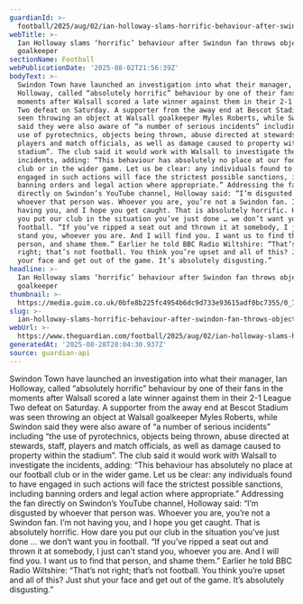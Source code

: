 ```yaml
---
guardianId: >-
  football/2025/aug/02/ian-holloway-slams-horrific-behaviour-after-swindon-fan-throws-object-at-keeper
webTitle: >-
  Ian Holloway slams ‘horrific’ behaviour after Swindon fan throws object at
  goalkeeper
sectionName: Football
webPublicationDate: '2025-08-02T21:56:39Z'
bodyText: >-
  Swindon Town have launched an investigation into what their manager, Ian
  Holloway, called “absolutely horrific” behaviour by one of their fans in the
  moments after Walsall scored a late winner against them in their 2-1 League
  Two defeat on Saturday. A supporter from the away end at Bescot Stadium was
  seen throwing an object at Walsall goalkeeper Myles Roberts, while Swindon
  said they were also aware of “a number of serious incidents” including “the
  use of pyrotechnics, objects being thrown, abuse directed at stewards, staff,
  players and match officials, as well as damage caused to property within the
  stadium”. The club said it would work with Walsall to investigate the
  incidents, adding: “This behaviour has absolutely no place at our football
  club or in the wider game. Let us be clear: any individuals found to have
  engaged in such actions will face the strictest possible sanctions, including
  banning orders and legal action where appropriate.” Addressing the fan
  directly on Swindon’s YouTube channel, Holloway said: “I’m disgusted by
  whoever that person was. Whoever you are, you’re not a Swindon fan. I’m not
  having you, and I hope you get caught. That is absolutely horrific. How dare
  you put our club in the situation you’ve just done … we don’t want you in
  football. “If you’ve ripped a seat out and thrown it at somebody, I just can’t
  stand you, whoever you are. And I will find you. I want us to find that
  person, and shame them.” Earlier he told BBC Radio Wiltshire: “That’s not
  right; that’s not football. You think you’re upset and all of this? Just shut
  your face and get out of the game. It’s absolutely disgusting.”
headline: >-
  Ian Holloway slams ‘horrific’ behaviour after Swindon fan throws object at
  goalkeeper
thumbnail: >-
  https://media.guim.co.uk/0bfe8b225fc4954b6dc9d733e93615adf0bc7355/0_76_4176_3341/500.jpg
slug: >-
  ian-holloway-slams-horrific-behaviour-after-swindon-fan-throws-object-at-goalkeeper
webUrl: >-
  https://www.theguardian.com/football/2025/aug/02/ian-holloway-slams-horrific-behaviour-after-swindon-fan-throws-object-at-keeper
generatedAt: '2025-08-28T20:04:30.937Z'
source: guardian-api
---
```

Swindon Town have launched an investigation into what their manager, Ian Holloway, called “absolutely horrific” behaviour by one of their fans in the moments after Walsall scored a late winner against them in their 2-1 League Two defeat on Saturday. A supporter from the away end at Bescot Stadium was seen throwing an object at Walsall goalkeeper Myles Roberts, while Swindon said they were also aware of “a number of serious incidents” including “the use of pyrotechnics, objects being thrown, abuse directed at stewards, staff, players and match officials, as well as damage caused to property within the stadium”. The club said it would work with Walsall to investigate the incidents, adding: “This behaviour has absolutely no place at our football club or in the wider game. Let us be clear: any individuals found to have engaged in such actions will face the strictest possible sanctions, including banning orders and legal action where appropriate.” Addressing the fan directly on Swindon’s YouTube channel, Holloway said: “I’m disgusted by whoever that person was. Whoever you are, you’re not a Swindon fan. I’m not having you, and I hope you get caught. That is absolutely horrific. How dare you put our club in the situation you’ve just done … we don’t want you in football. “If you’ve ripped a seat out and thrown it at somebody, I just can’t stand you, whoever you are. And I will find you. I want us to find that person, and shame them.” Earlier he told BBC Radio Wiltshire: “That’s not right; that’s not football. You think you’re upset and all of this? Just shut your face and get out of the game. It’s absolutely disgusting.”
